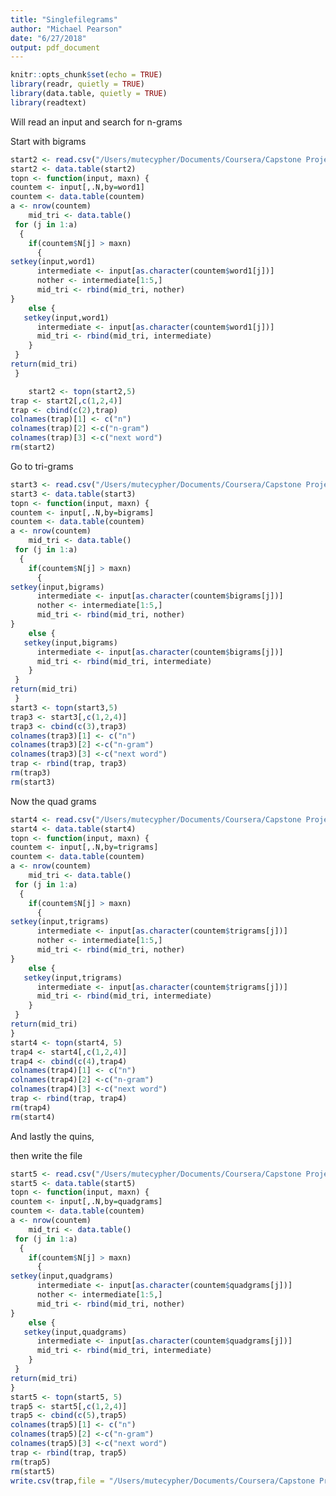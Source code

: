 ```yaml
---
title: "Singlefilegrams"
author: "Michael Pearson"
date: "6/27/2018"
output: pdf_document
---
```


```r
knitr::opts_chunk$set(echo = TRUE)
library(readr, quietly = TRUE)
library(data.table, quietly = TRUE)
library(readtext)
```

Will read an input and search for n-grams 

Start with bigrams
```r
start2 <- read.csv("/Users/mutecypher/Documents/Coursera/Capstone Project/20sample/nosingles_bi_ns_ns.csv", colClasses = c("NULL",NA, NA, NA, NA))
start2 <- data.table(start2)
topn <- function(input, maxn) {
countem <- input[,.N,by=word1]
countem <- data.table(countem)
a <- nrow(countem)
    mid_tri <- data.table()
 for (j in 1:a)
  {
    if(countem$N[j] > maxn)
      {
setkey(input,word1)
      intermediate <- input[as.character(countem$word1[j])]
      nother <- intermediate[1:5,]
      mid_tri <- rbind(mid_tri, nother)
}
    else {
   setkey(input,word1)
      intermediate <- input[as.character(countem$word1[j])]
      mid_tri <- rbind(mid_tri, intermediate)
    }
 }
return(mid_tri)
 }

    start2 <- topn(start2,5)
trap <- start2[,c(1,2,4)]
trap <- cbind(c(2),trap)
colnames(trap)[1] <- c("n")
colnames(trap)[2] <-c("n-gram")
colnames(trap)[3] <-c("next word")
rm(start2)
```
Go to tri-grams

```r
start3 <- read.csv("/Users/mutecypher/Documents/Coursera/Capstone Project/20sample/nosingles_tri_ns_ns.csv", colClasses = c("NULL",NA, NA, NA, NA))
start3 <- data.table(start3)
topn <- function(input, maxn) {
countem <- input[,.N,by=bigrams]
countem <- data.table(countem)
a <- nrow(countem)
    mid_tri <- data.table()
 for (j in 1:a)
  {
    if(countem$N[j] > maxn)
      {
setkey(input,bigrams)
      intermediate <- input[as.character(countem$bigrams[j])]
      nother <- intermediate[1:5,]
      mid_tri <- rbind(mid_tri, nother)
}
    else {
   setkey(input,bigrams)
      intermediate <- input[as.character(countem$bigrams[j])]
      mid_tri <- rbind(mid_tri, intermediate)
    }
 }
return(mid_tri)
 }
start3 <- topn(start3,5)
trap3 <- start3[,c(1,2,4)]
trap3 <- cbind(c(3),trap3)
colnames(trap3)[1] <- c("n")
colnames(trap3)[2] <-c("n-gram")
colnames(trap3)[3] <-c("next word")
trap <- rbind(trap, trap3)
rm(trap3)
rm(start3)
```

Now the quad grams

```r
start4 <- read.csv("/Users/mutecypher/Documents/Coursera/Capstone Project/20sample/nosingles_quad_ns_ns.csv", colClasses = c("NULL",NA, NA, NA, NA))
start4 <- data.table(start4)
topn <- function(input, maxn) {
countem <- input[,.N,by=trigrams]
countem <- data.table(countem)
a <- nrow(countem)
    mid_tri <- data.table()
 for (j in 1:a)
  {
    if(countem$N[j] > maxn)
      {
setkey(input,trigrams)
      intermediate <- input[as.character(countem$trigrams[j])]
      nother <- intermediate[1:5,]
      mid_tri <- rbind(mid_tri, nother)
}
    else {
   setkey(input,trigrams)
      intermediate <- input[as.character(countem$trigrams[j])]
      mid_tri <- rbind(mid_tri, intermediate)
    }
 }
return(mid_tri)
}
start4 <- topn(start4, 5)
trap4 <- start4[,c(1,2,4)]
trap4 <- cbind(c(4),trap4)
colnames(trap4)[1] <- c("n")
colnames(trap4)[2] <-c("n-gram")
colnames(trap4)[3] <-c("next word")
trap <- rbind(trap, trap4)
rm(trap4)
rm(start4)
```
And lastly the quins,

then write the file
```r
start5 <- read.csv("/Users/mutecypher/Documents/Coursera/Capstone Project/20sample/nosingles_quin_ns_ns.csv", colClasses = c("NULL",NA, NA, NA, NA))
start5 <- data.table(start5)
topn <- function(input, maxn) {
countem <- input[,.N,by=quadgrams]
countem <- data.table(countem)
a <- nrow(countem)
    mid_tri <- data.table()
 for (j in 1:a)
  {
    if(countem$N[j] > maxn)
      {
setkey(input,quadgrams)
      intermediate <- input[as.character(countem$quadgrams[j])]
      nother <- intermediate[1:5,]
      mid_tri <- rbind(mid_tri, nother)
}
    else {
   setkey(input,quadgrams)
      intermediate <- input[as.character(countem$quadgrams[j])]
      mid_tri <- rbind(mid_tri, intermediate)
    }
 }
return(mid_tri)
}
start5 <- topn(start5, 5)
trap5 <- start5[,c(1,2,4)]
trap5 <- cbind(c(5),trap5)
colnames(trap5)[1] <- c("n")
colnames(trap5)[2] <-c("n-gram")
colnames(trap5)[3] <-c("next word")
trap <- rbind(trap, trap5)
rm(trap5)
rm(start5)
write.csv(trap,file = "/Users/mutecypher/Documents/Coursera/Capstone Project/20sample/allgrams_ns_ns.csv" )
```

